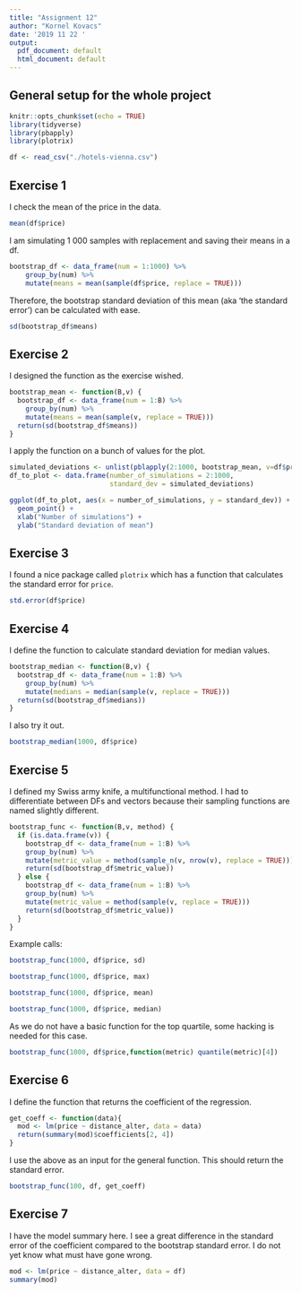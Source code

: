 ```yaml
---
title: "Assignment 12"
author: "Kornel Kovacs"
date: '2019 11 22 '
output:
  pdf_document: default
  html_document: default
---
```


## General setup for the whole project

```r
knitr::opts_chunk$set(echo = TRUE)
library(tidyverse)
library(pbapply)
library(plotrix)
```

```r
df <- read_csv("./hotels-vienna.csv")
```

## Exercise 1

I check the mean of the price in the data.
```r
mean(df$price)
```

I am simulating 1 000 samples with replacement and saving their means in a df.
```r
bootstrap_df <- data_frame(num = 1:1000) %>% 
    group_by(num) %>% 
    mutate(means = mean(sample(df$price, replace = TRUE)))
```

Therefore, the bootstrap standard deviation of this mean (aka ‘the standard error’) can be calculated with ease.

```r
sd(bootstrap_df$means)
```

## Exercise 2

I designed the function as the exercise wished.

```r
bootstrap_mean <- function(B,v) {
  bootstrap_df <- data_frame(num = 1:B) %>% 
    group_by(num) %>% 
    mutate(means = mean(sample(v, replace = TRUE)))
  return(sd(bootstrap_df$means))
}
```

I apply the function on a bunch of values for the plot.

```r
simulated_deviations <- unlist(pblapply(2:1000, bootstrap_mean, v=df$price))
df_to_plot <- data.frame(number_of_simulations = 2:1000, 
                         standard_dev = simulated_deviations)
```

```r
ggplot(df_to_plot, aes(x = number_of_simulations, y = standard_dev)) + 
  geom_point() +
  xlab("Number of simulations") +
  ylab("Standard deviation of mean")
```

## Exercise 3

I found a nice package called ``plotrix`` which has a function that calculates the standard error for ``price``.

```r
std.error(df$price)
```

## Exercise 4

I define the function to calculate standard deviation for median values.

```r
bootstrap_median <- function(B,v) {
  bootstrap_df <- data_frame(num = 1:B) %>% 
    group_by(num) %>% 
    mutate(medians = median(sample(v, replace = TRUE)))
  return(sd(bootstrap_df$medians))
}
```

I also try it out.

```r
bootstrap_median(1000, df$price)
```

## Exercise 5

I defined my Swiss army knife, a multifunctional method. I had to differentiate between DFs and vectors because their sampling functions are named slightly different.

```r
bootstrap_func <- function(B,v, method) {
  if (is.data.frame(v)) {
    bootstrap_df <- data_frame(num = 1:B) %>% 
    group_by(num) %>% 
    mutate(metric_value = method(sample_n(v, nrow(v), replace = TRUE)))
    return(sd(bootstrap_df$metric_value))
  } else {
    bootstrap_df <- data_frame(num = 1:B) %>% 
    group_by(num) %>% 
    mutate(metric_value = method(sample(v, replace = TRUE)))
    return(sd(bootstrap_df$metric_value))
  }
}
```

Example calls:

```r
bootstrap_func(1000, df$price, sd)
```

```r
bootstrap_func(1000, df$price, max)
```

```r
bootstrap_func(1000, df$price, mean)
```

```r
bootstrap_func(1000, df$price, median)
```

As we do not have a basic function for the top quartile, some hacking is needed for this case.

```r
bootstrap_func(1000, df$price,function(metric) quantile(metric)[4])
```

## Exercise 6

I define the function that returns the coefficient of the regression.

```r
get_coeff <- function(data){
  mod <- lm(price ~ distance_alter, data = data)
  return(summary(mod)$coefficients[2, 4])
}
```

I use the above as an input for the general function. This should return the standard error.

```r
bootstrap_func(100, df, get_coeff)
```

## Exercise 7

I have the model summary here. I see a great difference in the standard error of the coefficient compared to the bootstrap standard error. I do not yet know what must have gone wrong.

```r
mod <- lm(price ~ distance_alter, data = df)
summary(mod)
```

